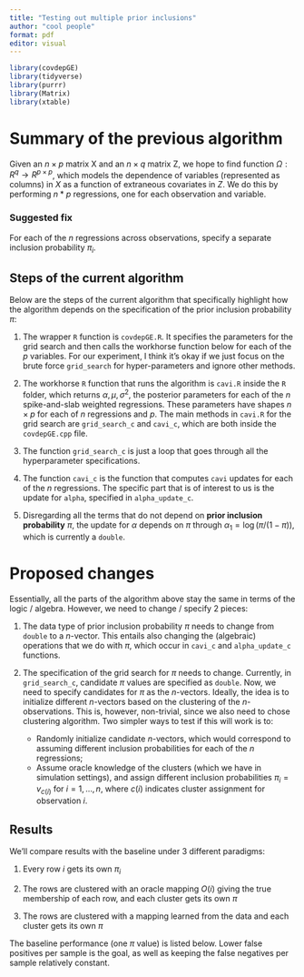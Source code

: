 ```yaml
---
title: "Testing out multiple prior inclusions"
author: "cool people"
format: pdf
editor: visual
---
```


```r
library(covdepGE)
library(tidyverse)
library(purrr)
library(Matrix)
library(xtable)
```

# Summary of the previous algorithm

Given an $n \times p$ matrix X and an $n \times q$ matrix Z, we hope to find function $\Omega: R^q \to R^{p\times p}$, which models the dependence of variables (represented as columns) in $X$ as a function of extraneous covariates in $Z$. We do this by performing $n*p$ regressions, one for each observation and variable.

### Suggested fix

For each of the $n$ regressions across observations, specify a separate inclusion probability $\pi_i$.

## Steps of the current algorithm

Below are the steps of the current algorithm that specifically highlight how the algorithm depends on the specification of the prior inclusion probability $\pi$:

1.  The wrapper `R` function is `covdepGE.R`. It specifies the parameters for the grid search and then calls the workhorse function below for each of the $p$ variables. For our experiment, I think it's okay if we just focus on the brute force `grid_search` for hyper-parameters and ignore other methods.

2.  The workhorse `R` function that runs the algorithm is `cavi.R` inside the `R` folder, which returns $\alpha, \mu, \sigma^2$, the posterior parameters for each of the $n$ spike-and-slab weighted regressions. These parameters have shapes $n\times p$ for each of $n$ regressions and $p$. The main methods in `cavi.R` for the grid search are `grid_search_c` and `cavi_c`, which are both inside the `covdepGE.cpp` file.

3.  The function `grid_search_c` is just a loop that goes through all the hyperparameter specifications.

4.  The function `cavi_c` is the function that computes `cavi` updates for each of the $n$ regressions. The specific part that is of interest to us is the update for `alpha`, specified in `alpha_update_c`.

5.  Disregarding all the terms that do not depend on **prior inclusion probability** $\pi$, the update for $\alpha$ depends on $\pi$ through $\alpha_1 = \log (\pi / (1 - \pi))$, which is currently a `double`.

# Proposed changes

Essentially, all the parts of the algorithm above stay the same in terms of the logic / algebra. However, we need to change / specify 2 pieces:

1.  The data type of prior inclusion probability $\pi$ needs to change from `double` to a $n$-vector. This entails also changing the (algebraic) operations that we do with $\pi$, which occur in `cavi_c` and `alpha_update_c` functions.

2.  The specification of the grid search for $\pi$ needs to change. Currently, in `grid_search_c`, candidate $\pi$ values are specified as `double`. Now, we need to specify candidates for $\pi$ as the $n$-vectors. Ideally, the idea is to initialize different $n$-vectors based on the clustering of the $n$-observations. This is, however, non-trivial, since we also need to chose clustering algorithm. Two simpler ways to test if this will work is to:

    -   Randomly initialize candidate $n$-vectors, which would correspond to assuming different inclusion probabilities for each of the $n$ regressions;
    -   Assume oracle knowledge of the clusters (which we have in simulation settings), and assign different inclusion probabilities $\pi_i = v_{c(i)}$ for $i = 1, \dots, n$, where $c(i)$ indicates cluster assignment for observation $i$.

## Results

We'll compare results with the baseline under 3 different paradigms: 

1) Every row $i$ gets its own $\pi_i$ 

2) The rows are clustered with an oracle mapping $O(i)$ giving the true membership of each row, and each cluster gets its own $\pi$ 

3) The rows are clustered with a mapping learned from the data and each cluster gets its own $\pi$

The baseline performance (one $\pi$ value) is listed below. Lower false positives per sample is the goal, as well as keeping the false negatives per sample relatively constant.



